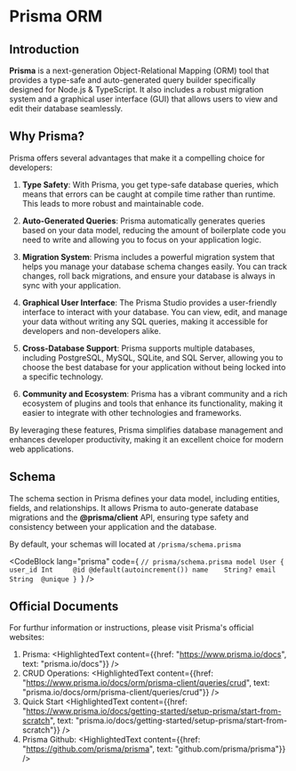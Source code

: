 
# Prisma ORM

## Introduction

**Prisma** is a next-generation Object-Relational Mapping (ORM) tool that provides a type-safe and auto-generated query builder specifically designed for Node.js & TypeScript. It also includes a robust migration system and a graphical user interface (GUI) that allows users to view and edit their database seamlessly.

## Why Prisma?

Prisma offers several advantages that make it a compelling choice for developers:

1. **Type Safety**: With Prisma, you get type-safe database queries, which means that errors can be caught at compile time rather than runtime. This leads to more robust and maintainable code.

2. **Auto-Generated Queries**: Prisma automatically generates queries based on your data model, reducing the amount of boilerplate code you need to write and allowing you to focus on your application logic.

3. **Migration System**: Prisma includes a powerful migration system that helps you manage your database schema changes easily. You can track changes, roll back migrations, and ensure your database is always in sync with your application.

4. **Graphical User Interface**: The Prisma Studio provides a user-friendly interface to interact with your database. You can view, edit, and manage your data without writing any SQL queries, making it accessible for developers and non-developers alike.

5. **Cross-Database Support**: Prisma supports multiple databases, including PostgreSQL, MySQL, SQLite, and SQL Server, allowing you to choose the best database for your application without being locked into a specific technology.

6. **Community and Ecosystem**: Prisma has a vibrant community and a rich ecosystem of plugins and tools that enhance its functionality, making it easier to integrate with other technologies and frameworks.

By leveraging these features, Prisma simplifies database management and enhances developer productivity, making it an excellent choice for modern web applications.




## Schema

The schema section in Prisma defines your data model, including entities, fields, and relationships. It allows Prisma to auto-generate database migrations and the **@prisma/client** API, ensuring type safety and consistency between your application and the database. 

By default, your schemas will located at <Code>/prisma/schema.prisma</Code>

<CodeBlock lang="prisma" code={
`// prisma/schema.prisma
model User {
    user_id Int     @id @default(autoincrement())
    name    String?
    email   String  @unique
}
`} />

## Official Documents

For furthur information or instructions, please visit Prisma's official websites:

1. Prisma: <HighlightedText content={{href: "https://www.prisma.io/docs", text: "prisma.io/docs"}} />
2. CRUD Operations: <HighlightedText content={{href: "https://www.prisma.io/docs/orm/prisma-client/queries/crud", text: "prisma.io/docs/orm/prisma-client/queries/crud"}} />
3. Quick Start <HighlightedText content={{href: "https://www.prisma.io/docs/getting-started/setup-prisma/start-from-scratch", text: "prisma.io/docs/getting-started/setup-prisma/start-from-scratch"}} />
4. Prisma Github: <HighlightedText content={{href: "https://github.com/prisma/prisma", text: "github.com/prisma/prisma"}} />